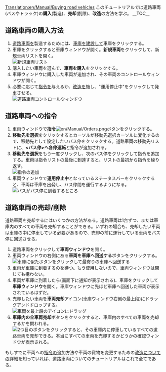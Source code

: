 [[Translation:en/Manual/Buying road vehicles]]
{{en/Translation|origin= en/Manual/Buying road vehicles
|from  = en
|to    = ja
|Percentage = 0
}}
{{ja/Manual/Tutorial/Navigation}}
このチュートリアルでは道路車両(バスやトラック)の'''購入'''(製造)、'''売却'''(削除)、'''改造'''の方法を学ぶ。
__TOC__ 
==道路車両の購入方法==
#[[en/Manual/Road vehicles|道路車両]]を製造するためには、[[ja/Manual/Building road depots|車庫を建設]]して車庫をクリックする。
#車庫をクリックすると車庫ウィンドウが開く。'''新規車両'''をクリックして、新規車両リストを開く。<br/>[[File:en/Manual/Tutorial bus 5.png|frame|none|新規車両リスト]]
#購入したい車両を選んで、'''車両を購入'''をクリックする。
#車庫ウィンドウに購入した車両が追加され、その車両のコントロールウィンドウが開く。
#必要に応じて[[en/Manual/Orders|指令]]を与えるか、[[en/Manual/Refit|改造]]を施し、"運用停止中"をクリックして発車させる。<br/>[[File:en/Manual/Stopped bus.png|frame|none|道路車両コントロールウィンドウ]]

==道路車両への指令==
#車両ウィンドウで'''指令'''[[File:en/Manual/Orders.png]]ボタンをクリックする。
#'''移動先を選択'''をクリックするとカーソルが移動先選択カーソルに変化するので、移動先として設定したいバス停をクリックする。道路車両の移動先リストに、'''<バス停>へ各停運転'''と指令が追加される。
#'''移動先を選択'''をもう一度クリックし、次のバス停をクリックして指令を追加する。車両は指令リストの最後に到達すると、リストの最初から指令を繰り返す。<br/>[[File:en/Manual/Tutorial bus 6.png|frame|none|指令の追加]]
#車両ウィンドウで'''運用停止中'''となっているステータスバーをクリックすると、車両は車庫を出発し、バス停間を運行するようになる。<br/>[[File:en/Manual/Tutorial bus 7.png|frame|none|バスがバス停に到着するところ]]
 
==道路車両の売却/削除==
道路車両を売却するにはいくつかの方法がある。道路車両は1台ずつ、または車庫内のすべての車両を売却することができる。いずれの場合も、売却したい車両は車庫の中に停車している必要があるので、売却の前に運行している車両をバス停に回送させる。
#道路車両をクリックして'''車両ウィンドウ'''を開く。
#車両ウィンドウの右側にある'''車両を車庫へ回送する'''ボタンをクリックする。<br/>[[File:en/Manual/Buying-road-vehicles-6.png|none|frame|車庫に似たボタンをクリックして最寄りの車庫へ回送する]]
#車両が車庫に到着するのを待つ。もう使用しないので、車両ウィンドウは閉じても構わない。
#車両が車庫に到着したら(画面下に通知が表示される)、車庫をクリックして'''車庫ウィンドウ'''を開く。車庫ウィンドウに先ほど車庫へ回送した車両が表示されているはずだ。
#売却したい車両を'''車両売却'''アイコン(車庫ウィンドウ右側の最上段)にドラッグアンドドロップする。<br/>[[File:en/Manual/Buying-road-vehicles-7.png|none|frame|車両を最上段のアイコンにドラッグ]]
#'''車庫内の全車両売却'''ボタンをクリックすると、車庫内のすべての車両を売却するかを問われる。<br/>[[File:en/Manual/Buying-road-vehicles-8.png|none|frame|2つ目のボタンをクリックすると、その車庫内に停車しているすべての道路車両を売却できる。本当にすべての車両を売却するかどうかの確認ウィンドウが表示される。]]

もしすでに車両への[[en/Manual/Orders|指令]]の追加方法や車両の貨物を変更するための[[en/Manual/Refit|改造]]についての詳細を知っていれば、道路車両についてのチュートリアルはこれで全てである。